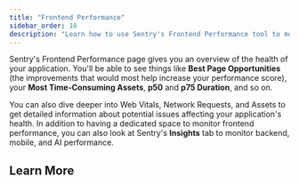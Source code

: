 ```yaml
---
title: "Frontend Performance"
sidebar_order: 10
description: "Learn how to use Sentry's Frontend Performance tool to monitor things like web vitals and network requests."
---
```


<Include name="feature-limited-on-team-retention.mdx" />

Sentry's Frontend Performance page gives you an overview of the health of your application. You'll be able to see things like **Best Page Opportunities** (the improvements that would most help increase your performance score), your **Most Time-Consuming Assets**, **p50** and **p75 Duration**, and so on. 

You can also dive deeper into Web Vitals, Network Requests, and Assets to get detailed information about potential issues affecting your application's health. In addition to having a dedicated space to monitor frontend performance, you can also look at Sentry's **Insights** tab to monitor backend, mobile, and AI performance. 

## Learn More

<PageGrid />
